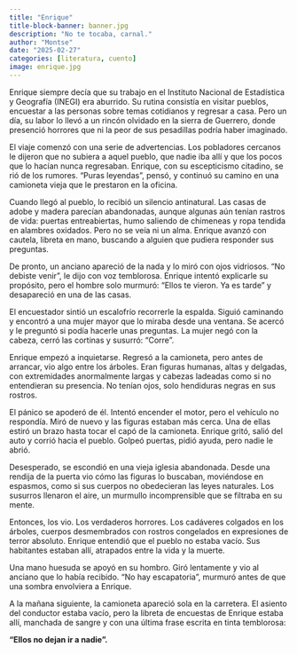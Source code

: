 ```yaml
---
title: "Enrique"
title-block-banner: banner.jpg
description: "No te tocaba, carnal."
author: "Montse"
date: "2025-02-27"
categories: [literatura, cuento]
image: enrique.jpg
---
```


Enrique siempre decía que su trabajo en el Instituto Nacional de Estadística y Geografía (INEGI) era aburrido. Su rutina consistía en visitar pueblos, encuestar a las personas sobre temas cotidianos y regresar a casa. Pero un día, su labor lo llevó a un rincón olvidado en la sierra de Guerrero, donde presenció horrores que ni la peor de sus pesadillas podría haber imaginado.  

El viaje comenzó con una serie de advertencias. Los pobladores cercanos le dijeron que no subiera a aquel pueblo, que nadie iba allí y que los pocos que lo hacían nunca regresaban. Enrique, con su escepticismo citadino, se rió de los rumores. "Puras leyendas", pensó, y continuó su camino en una camioneta vieja que le prestaron en la oficina.  

Cuando llegó al pueblo, lo recibió un silencio antinatural. Las casas de adobe y madera parecían abandonadas, aunque algunas aún tenían rastros de vida: puertas entreabiertas, humo saliendo de chimeneas y ropa tendida en alambres oxidados. Pero no se veía ni un alma. Enrique avanzó con cautela, libreta en mano, buscando a alguien que pudiera responder sus preguntas.  

De pronto, un anciano apareció de la nada y lo miró con ojos vidriosos. "No debiste venir", le dijo con voz temblorosa. Enrique intentó explicarle su propósito, pero el hombre solo murmuró: "Ellos te vieron. Ya es tarde" y desapareció en una de las casas.  

El encuestador sintió un escalofrío recorrerle la espalda. Siguió caminando y encontró a una mujer mayor que lo miraba desde una ventana. Se acercó y le preguntó si podía hacerle unas preguntas. La mujer negó con la cabeza, cerró las cortinas y susurró: "Corre".  

Enrique empezó a inquietarse. Regresó a la camioneta, pero antes de arrancar, vio algo entre los árboles. Eran figuras humanas, altas y delgadas, con extremidades anormalmente largas y cabezas ladeadas como si no entendieran su presencia. No tenían ojos, solo hendiduras negras en sus rostros.  

El pánico se apoderó de él. Intentó encender el motor, pero el vehículo no respondía. Miró de nuevo y las figuras estaban más cerca. Una de ellas estiró un brazo hasta tocar el capó de la camioneta. Enrique gritó, salió del auto y corrió hacia el pueblo. Golpeó puertas, pidió ayuda, pero nadie le abrió.  

Desesperado, se escondió en una vieja iglesia abandonada. Desde una rendija de la puerta vio cómo las figuras lo buscaban, moviéndose en espasmos, como si sus cuerpos no obedecieran las leyes naturales. Los susurros llenaron el aire, un murmullo incomprensible que se filtraba en su mente.  

Entonces, los vio. Los verdaderos horrores. Los cadáveres colgados en los árboles, cuerpos desmembrados con rostros congelados en expresiones de terror absoluto. Enrique entendió que el pueblo no estaba vacío. Sus habitantes estaban allí, atrapados entre la vida y la muerte.  

Una mano huesuda se apoyó en su hombro. Giró lentamente y vio al anciano que lo había recibido. "No hay escapatoria", murmuró antes de que una sombra envolviera a Enrique.  

A la mañana siguiente, la camioneta apareció sola en la carretera. El asiento del conductor estaba vacío, pero la libreta de encuestas de Enrique estaba allí, manchada de sangre y con una última frase escrita en tinta temblorosa:  

**"Ellos no dejan ir a nadie".**